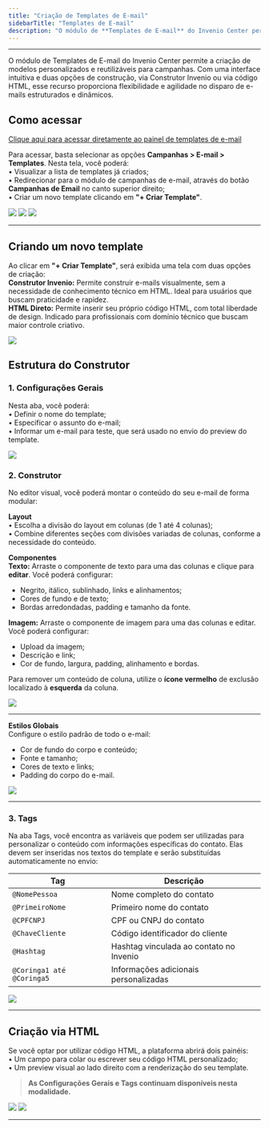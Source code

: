 ```yaml
---
title: "Criação de Templates de E-mail"
sidebarTitle: "Templates de E-mail"
description: "O módulo de **Templates de E-mail** do Invenio Center permite a criação de modelos personalizados e reutilizáveis para campanhas, com opções de construção via Construtor visual ou HTML."
---
```


---


O módulo de Templates de E-mail do Invenio Center permite a criação de modelos personalizados e reutilizáveis para campanhas. Com uma interface intuitiva e duas opções de construção, via Construtor Invenio ou via código HTML, esse recurso proporciona flexibilidade e agilidade no disparo de e-mails estruturados e dinâmicos.

## Como acessar
[Clique aqui para acessar diretamente ao painel de templates de e-mail](https://inveniocenter.robbu.global/painel/campanhas/email/templates)


Para acessar, basta selecionar as opções **Campanhas > E-mail > Templates**. Nesta tela, você poderá:  
• Visualizar a lista de templates já criados;    
• Redirecionar para o módulo de campanhas de e-mail, através do botão **Campanhas de Email** no canto superior direito;  
• Criar um novo template clicando em **"+ Criar Template"**.  

<img src="https://robbublob.blob.core.windows.net/docs/invenio-center/template-email/TempCampEmail1.png" />
<img src="https://robbublob.blob.core.windows.net/docs/invenio-center/template-email/TempCampEmail1.2.png" />
<img src="https://robbublob.blob.core.windows.net/docs/invenio-center/template-email/TempCampEmail1.3.png" />

---

## Criando um novo template

Ao clicar em  **"+ Criar Template"**, será exibida uma tela com duas opções de criação:  
**Construtor Invenio:** Permite construir e-mails visualmente, sem a necessidade de conhecimento técnico em HTML. Ideal para usuários que buscam praticidade e rapidez.  
**HTML Direto:** Permite inserir seu próprio código HTML, com total liberdade de design. Indicado para profissionais com domínio técnico que buscam maior controle criativo.  

<img src="https://robbublob.blob.core.windows.net/docs/invenio-center/template-email/TempCampEmail2.png" />

## Estrutura do Construtor 

### 1. Configurações Gerais

Nesta aba, você poderá:  
• Definir o nome do template;  
• Especificar o assunto do e-mail;  
• Informar um e-mail para teste, que será usado no envio do preview do template.  

<img src="https://robbublob.blob.core.windows.net/docs/invenio-center/template-email/TempCampEmail3.png" />

### 2. Construtor

No editor visual, você poderá montar o conteúdo do seu e-mail de forma modular:

**Layout**  
• Escolha a divisão do layout em colunas (de 1 até 4 colunas);  
• Combine diferentes seções com divisões variadas de colunas, conforme a necessidade do conteúdo.

**Componentes**  
**Texto:** Arraste o componente de texto para uma das colunas e clique para **editar**. Você poderá configurar:
  -  Negrito, itálico, sublinhado, links e alinhamentos;  
  -  Cores de fundo e de texto;  
  -  Bordas arredondadas, padding e tamanho da fonte.
    
**Imagem:** Arraste o componente de imagem para uma das colunas e editar. Você poderá configurar: 
  - Upload da imagem;  
  - Descrição e link;  
  - Cor de fundo, largura, padding, alinhamento e bordas.

Para remover um conteúdo de coluna, utilize o **ícone vermelho** de exclusão localizado à **esquerda** da coluna.


<img src="https://robbublob.blob.core.windows.net/docs/invenio-center/template-email/TempCamp4.png" />

---

**Estilos Globais**  
Configure o estilo padrão de todo o e-mail:  
- Cor de fundo do corpo e conteúdo;  
- Fonte e tamanho;  
- Cores de texto e links;  
- Padding do corpo do e-mail.  


<img src="https://robbublob.blob.core.windows.net/docs/invenio-center/template-email/TempCampEmail5.png" />

---

### 3. Tags

Na aba Tags, você encontra as variáveis que podem ser utilizadas para personalizar o conteúdo com informações específicas do contato. Elas devem ser inseridas nos textos do template e serão substituídas automaticamente no envio:

| Tag                       | Descrição                              |
|---------------------------|----------------------------------------|
| `@NomePessoa`             | Nome completo do contato               |
| `@PrimeiroNome`           | Primeiro nome do contato               |
| `@CPFCNPJ`                | CPF ou CNPJ do contato                 |
| `@ChaveCliente`           | Código identificador do cliente        |
| `@Hashtag`                | Hashtag vinculada ao contato no Invenio|
| `@Coringa1 até @Coringa5` | Informações adicionais personalizadas  |


<img src="https://robbublob.blob.core.windows.net/docs/invenio-center/template-email/TempCampEmail6.png" />

---

## Criação via HTML

Se você optar por utilizar código HTML, a plataforma abrirá dois painéis:  
• Um campo para colar ou escrever seu código HTML personalizado;  
• Um preview visual ao lado direito com a renderização do seu template.  

> **As Configurações Gerais e Tags continuam disponíveis nesta modalidade.**  

<img src="https://robbublob.blob.core.windows.net/docs/invenio-center/template-email/TempCampEmail7.png" />
<img src="https://robbublob.blob.core.windows.net/docs/invenio-center/template-email/TempCampEmail7.1.png" />

---

